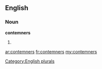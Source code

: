 ==English==

===Noun===
'''contemners'''

# {{plural of|[[contemner]]}}

[[Category:English plurals]]

[[ar:contemners]]
[[fr:contemners]]
[[my:contemners]]